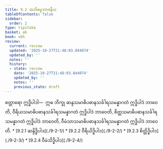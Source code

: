 ```yaml
---
title: 9.2 အဘိဓမ္မဘာဇနီယ
tableOfContents: false
sidebar:
  order: 2
type: tipitaka
basket: ab
book: vbh
review:
  current: review
  updated: '2025-10-27T21:48:03.844074'
  updated_by: ''
  notes: ''
  history:
  - state: review
    date: '2025-10-27T21:48:03.844074'
    updated_by: ''
    notes: ''
    previous_state: draft
---
```



<ReviewStatus review={frontmatter.review} showDetails={true} />

<HypothesisAnnotation frontmatter={frontmatter} />

<DynamicBreadcrumb />

<Division number="444" book="vbh" e="ch" v="30" p="229">

<Paragraph number="1490" book="vbh">
စတ္တာရော ဣဒ္ဓိပါဒါ—  ဣဓ ဘိက္ခု ဆန္ဒသမာဓိပဓာနသင်္ခါရသမန္နာဂတံ ဣဒ္ဓိပါဒံ ဘာဝေတိ, ဝီရိယသမာဓိပဓာနသင်္ခါရသမန္နာဂတံ ဣဒ္ဓိပါဒံ ဘာဝေတိ, စိတ္တသမာဓိပဓာနသင်္ခါရသမန္နာဂတံ ဣဒ္ဓိပါဒံ ဘာဝေတိ, ဝီမံသာသမာဓိပဓာနသင်္ခါရသမန္နာဂတံ ဣဒ္ဓိပါဒံ ဘာဝေတိ.

</Paragraph>
</Division>

<TableOfContents book="vbh" section="9.2">
* [9.2.1 ဆန္ဒိဒ္ဓိပါဒ](./9-2-1/)
* [9.2.2 ဝီရိယိဒ္ဓိပါဒ](./9-2-2/)
* [9.2.3 စိတ္တိဒ္ဓိပါဒ](./9-2-3/)
* [9.2.4 ဝီမံသိဒ္ဓိပါဒ](./9-2-4/)
</TableOfContents>